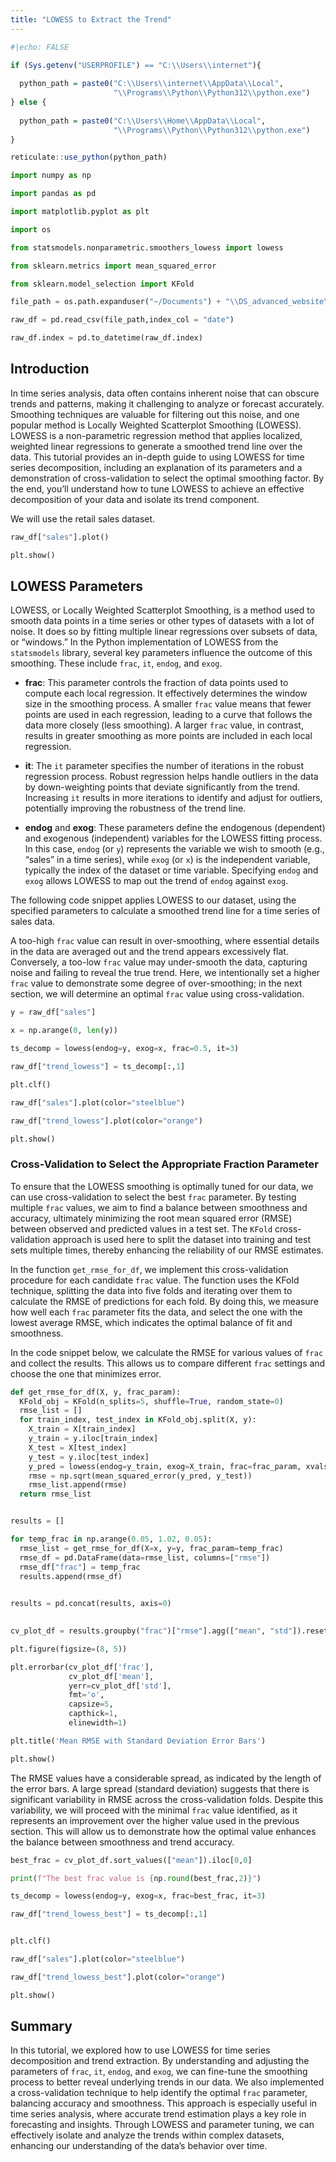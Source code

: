 ```yaml
---
title: "LOWESS to Extract the Trend"
---
```


```r
#|echo: FALSE

if (Sys.getenv("USERPROFILE") == "C:\\Users\\internet"){
  
  python_path = paste0("C:\\Users\\internet\\AppData\\Local",
                       "\\Programs\\Python\\Python312\\python.exe")
} else {
  
  python_path = paste0("C:\\Users\\Home\\AppData\\Local",
                       "\\Programs\\Python\\Python312\\python.exe")
}

reticulate::use_python(python_path)

```

```python

import numpy as np

import pandas as pd

import matplotlib.pyplot as plt

import os 

from statsmodels.nonparametric.smoothers_lowess import lowess

from sklearn.metrics import mean_squared_error

from sklearn.model_selection import KFold

```

```python

file_path = os.path.expanduser("~/Documents") + "\\DS_advanced_website\\data\\example_retail_sales.csv"

raw_df = pd.read_csv(file_path,index_col = "date")

raw_df.index = pd.to_datetime(raw_df.index)

```

## Introduction

In time series analysis, data often contains inherent noise that can obscure trends and patterns, making it challenging to analyze or forecast accurately. Smoothing techniques are valuable for filtering out this noise, and one popular method is Locally Weighted Scatterplot Smoothing (LOWESS). LOWESS is a non-parametric regression method that applies localized, weighted linear regressions to generate a smoothed trend line over the data. This tutorial provides an in-depth guide to using LOWESS for time series decomposition, including an explanation of its parameters and a demonstration of cross-validation to select the optimal smoothing factor. By the end, you’ll understand how to tune LOWESS to achieve an effective decomposition of your data and isolate its trend component.

We will use the retail sales dataset.

```python

raw_df["sales"].plot()

plt.show()

```

## LOWESS Parameters

LOWESS, or Locally Weighted Scatterplot Smoothing, is a method used to smooth data points in a time series or other types of datasets with a lot of noise. It does so by fitting multiple linear regressions over subsets of data, or "windows." In the Python implementation of LOWESS from the `statsmodels` library, several key parameters influence the outcome of this smoothing. These include `frac`, `it`, `endog`, and `exog`.

- **frac**: This parameter controls the fraction of data points used to compute each local regression. It effectively determines the window size in the smoothing process. A smaller `frac` value means that fewer points are used in each regression, leading to a curve that follows the data more closely (less smoothing). A larger `frac` value, in contrast, results in greater smoothing as more points are included in each local regression.
  
- **it**: The `it` parameter specifies the number of iterations in the robust regression process. Robust regression helps handle outliers in the data by down-weighting points that deviate significantly from the trend. Increasing `it` results in more iterations to identify and adjust for outliers, potentially improving the robustness of the trend line.

- **endog** and **exog**: These parameters define the endogenous (dependent) and exogenous (independent) variables for the LOWESS fitting process. In this case, `endog` (or `y`) represents the variable we wish to smooth (e.g., "sales" in a time series), while `exog` (or `x`) is the independent variable, typically the index of the dataset or time variable. Specifying `endog` and `exog` allows LOWESS to map out the trend of `endog` against `exog`.

The following code snippet applies LOWESS to our dataset, using the specified parameters to calculate a smoothed trend line for a time series of sales data.

A too-high `frac` value can result in over-smoothing, where essential details in the data are averaged out and the trend appears excessively flat. Conversely, a too-low `frac` value may under-smooth the data, capturing noise and failing to reveal the true trend. Here, we intentionally set a higher `frac` value to demonstrate some degree of over-smoothing; in the next section, we will determine an optimal `frac` value using cross-validation.

```python

y = raw_df["sales"]

x = np.arange(0, len(y))

ts_decomp = lowess(endog=y, exog=x, frac=0.5, it=3)

raw_df["trend_lowess"] = ts_decomp[:,1]

```

```python

plt.clf()

raw_df["sales"].plot(color="steelblue")

raw_df["trend_lowess"].plot(color="orange")

plt.show()

```

### Cross-Validation to Select the Appropriate Fraction Parameter

To ensure that the LOWESS smoothing is optimally tuned for our data, we can use cross-validation to select the best `frac` parameter. By testing multiple `frac` values, we aim to find a balance between smoothness and accuracy, ultimately minimizing the root mean squared error (RMSE) between observed and predicted values in a test set. The `KFold` cross-validation approach is used here to split the dataset into training and test sets multiple times, thereby enhancing the reliability of our RMSE estimates.

In the function `get_rmse_for_df`, we implement this cross-validation procedure for each candidate `frac` value. The function uses the KFold technique, splitting the data into five folds and iterating over them to calculate the RMSE of predictions for each fold. By doing this, we measure how well each `frac` parameter fits the data, and select the one with the lowest average RMSE, which indicates the optimal balance of fit and smoothness.

In the code snippet below, we calculate the RMSE for various values of `frac` and collect the results. This allows us to compare different `frac` settings and choose the one that minimizes error.

```python

def get_rmse_for_df(X, y, frac_param):
  KFold_obj = KFold(n_splits=5, shuffle=True, random_state=0)
  rmse_list = []
  for train_index, test_index in KFold_obj.split(X, y):
    X_train = X[train_index]
    y_train = y.iloc[train_index]
    X_test = X[test_index]
    y_test = y.iloc[test_index]
    y_pred = lowess(endog=y_train, exog=X_train, frac=frac_param, xvals=X_test)
    rmse = np.sqrt(mean_squared_error(y_pred, y_test))
    rmse_list.append(rmse)
  return rmse_list


results = []

for temp_frac in np.arange(0.05, 1.02, 0.05):
  rmse_list = get_rmse_for_df(X=x, y=y, frac_param=temp_frac)
  rmse_df = pd.DataFrame(data=rmse_list, columns=["rmse"])
  rmse_df["frac"] = temp_frac
  results.append(rmse_df)

  
results = pd.concat(results, axis=0)
  
```

```python

cv_plot_df = results.groupby("frac")["rmse"].agg(["mean", "std"]).reset_index()

plt.figure(figsize=(8, 5))

plt.errorbar(cv_plot_df['frac'],
             cv_plot_df['mean'],
             yerr=cv_plot_df['std'],
             fmt='o',
             capsize=5,
             capthick=1,
             elinewidth=1)

plt.title('Mean RMSE with Standard Deviation Error Bars')

plt.show()

```

The RMSE values have a considerable spread, as indicated by the length of the error bars. A large spread (standard deviation) suggests that there is significant variability in RMSE across the cross-validation folds. Despite this variability, we will proceed with the minimal `frac` value identified, as it represents an improvement over the higher value used in the previous section. This will allow us to demonstrate how the optimal value enhances the balance between smoothness and trend accuracy.

```python

best_frac = cv_plot_df.sort_values(["mean"]).iloc[0,0]

print(f"The best frac value is {np.round(best_frac,2)}")

```

```python

ts_decomp = lowess(endog=y, exog=x, frac=best_frac, it=3)

raw_df["trend_lowess_best"] = ts_decomp[:,1]


plt.clf()

raw_df["sales"].plot(color="steelblue")

raw_df["trend_lowess_best"].plot(color="orange")

plt.show()

```

## Summary

In this tutorial, we explored how to use LOWESS for time series decomposition and trend extraction. By understanding and adjusting the parameters of `frac`, `it`, `endog`, and `exog`, we can fine-tune the smoothing process to better reveal underlying trends in our data. We also implemented a cross-validation technique to help identify the optimal `frac` parameter, balancing accuracy and smoothness. This approach is especially useful in time series analysis, where accurate trend estimation plays a key role in forecasting and insights. Through LOWESS and parameter tuning, we can effectively isolate and analyze the trends within complex datasets, enhancing our understanding of the data’s behavior over time.